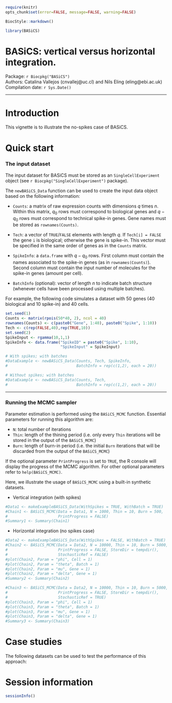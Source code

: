 <!--
%\VignetteIndexEntry{Introduction to BASiCS (no-spikes case)}
%\VignettePackage{BiocStyle}
%\VignetteEngine{knitr::knitr}
-->
  
  ```r
require(knitr)
opts_chunk$set(error=FALSE, message=FALSE, warning=FALSE)
```

```r
BiocStyle::markdown()
```

```r
library(BASiCS)
```

# BASiCS: vertical versus horizontal integration.

Package: `r Biocpkg("BASiCS")` <br />
Authors: Catalina Vallejos (cnvallej@uc.cl) and Nils Eling (eling@ebi.ac.uk) <br />
Compilation date: `r Sys.Date()`

***
  
# Introduction 
  
This vignette is to illustrate the no-spikes case of BASiCS. 

# Quick start

### The input dataset

The input dataset for BASiCS must be stored as an `SingleCellExperiment` 
object (see `r Biocpkg("SingleCellExperiment")` package). 

The `newBASiCS_Data` function can be used to create the input data object based 
on the following information:
  
* `Counts`: a matrix of raw expression counts with dimensions $q$ times $n$. 
Within this matrix, $q_0$ rows must correspond to biological genes and $q-q_0$ 
rows must correspond to technical spike-in genes. Gene names must be stored as `rownames(Counts)`.

* `Tech`: a vector of `TRUE`/`FALSE` elements with length $q$. 
If `Tech[i] = FALSE` the gene `i` is biological; otherwise the gene is spike-in. 
This vector must be specified in the same order of genes as in the 
`Counts` matrix. 

* `SpikeInfo`: a `data.frame` with $q-q_0$ rows. First column must contain the 
names associated to the spike-in genes (as in `rownames(Counts)`). Second column 
must contain the input number of molecules for the spike-in genes 
(amount per cell).

* `BatchInfo` (optional): vector of length $n$ to indicate batch structure 
(whenever cells have been processed using multiple batches). 

For example, the following code simulates a dataset with 50 genes 
(40 biological and 10 spike-in) and 40 cells. 

```r
set.seed(1)
Counts <- matrix(rpois(50*40, 2), ncol = 40)
rownames(Counts) <- c(paste0("Gene", 1:40), paste0("Spike", 1:10))
Tech <- c(rep(FALSE,40),rep(TRUE,10))
set.seed(2)
SpikeInput <- rgamma(10,1,1)
SpikeInfo <- data.frame("SpikeID" = paste0("Spike", 1:10), 
                        "SpikeInput" = SpikeInput)

# With spikes; with batches
#DataExample <- newBASiCS_Data(Counts, Tech, SpikeInfo,
#                              BatchInfo = rep(c(1,2), each = 20))

# Without spikes; with batches
#DataExample <- newBASiCS_Data(Counts, Tech, 
#                              BatchInfo = rep(c(1,2), each = 20)) 
```


***
  
  
### Running the MCMC sampler
  
  Parameter estimation is performed using the `BASiCS_MCMC` function. 
Essential parameters for running this algorithm are: 
  
* `N`: total number of iterations
* `Thin`: length of the thining period (i.e. only every `Thin` iterations will 
be stored in the output of the `BASiCS_MCMC`)
* `Burn`: length of burn-in period (i.e. the initial `Burn` iterations that will 
be discarded from the output of the `BASiCS_MCMC`)

If the optional parameter `PrintProgress` is set to `TRUE`, the R 
console will display the progress of the MCMC algorithm. 
For other optional parameters refer to `help(BASiCS_MCMC)`. 

Here, we illustrate the usage of `BASiCS_MCMC` using a built-in 
synthetic datasets.

- Vertical integration (with spikes)

```r
#Data1 <- makeExampleBASiCS_Data(WithSpikes = TRUE, WithBatch = TRUE)
#Chain1 <- BASiCS_MCMC(Data = Data1, N = 1000, Thin = 10, Burn = 500, 
#                      PrintProgress = FALSE)
#Summary1 <- Summary(Chain1)
```


- Horizontal integration (no spikes case)

```r
#Data2 <- makeExampleBASiCS_Data(WithSpikes = FALSE, WithBatch = TRUE)
#Chain2 <- BASiCS_MCMC(Data = Data2, N = 10000, Thin = 10, Burn = 5000, 
#                      PrintProgress = FALSE, StoreDir = tempdir(),
#                      StochasticRef = FALSE)
#plot(Chain2, Param = "phi", Cell = 1)
#plot(Chain2, Param = "theta", Batch = 1)
#plot(Chain2, Param = "mu", Gene = 1)
#plot(Chain2, Param = "delta", Gene = 1)
#Summary2 <- Summary(Chain2)
```

```r
#Chain3 <- BASiCS_MCMC(Data = Data2, N = 10000, Thin = 10, Burn = 5000, 
#                      PrintProgress = FALSE, StoreDir = tempdir(),
#                      StochasticRef = TRUE)
#plot(Chain3, Param = "phi", Cell = 1)
#plot(Chain3, Param = "theta", Batch = 1)
#plot(Chain3, Param = "mu", Gene = 1)
#plot(Chain3, Param = "delta", Gene = 1)
#Summary3 <- Summary(Chain3)
```

# Case studies

The following datasets can be used to test the performance of this approach:






# Session information

```r
sessionInfo()
```
